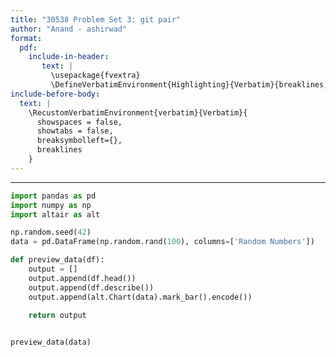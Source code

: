 ```yaml
---
title: "30538 Problem Set 3: git pair"
author: "Anand - ashirwad"
format: 
  pdf:
    include-in-header: 
       text: |
         \usepackage{fvextra}
         \DefineVerbatimEnvironment{Highlighting}{Verbatim}{breaklines,commandchars=\\\{\}}
include-before-body:
  text: |
    \RecustomVerbatimEnvironment{verbatim}{Verbatim}{
      showspaces = false,
      showtabs = false,
      breaksymbolleft={},
      breaklines
    }
---
```

---

```python
import pandas as pd
import numpy as np
import altair as alt

np.random.seed(42)
data = pd.DataFrame(np.random.rand(100), columns=['Random Numbers'])

def preview_data(df):
    output = []
    output.append(df.head())
    output.append(df.describe())
    output.append(alt.Chart(data).mark_bar().encode())
    
    return output


preview_data(data)
```
